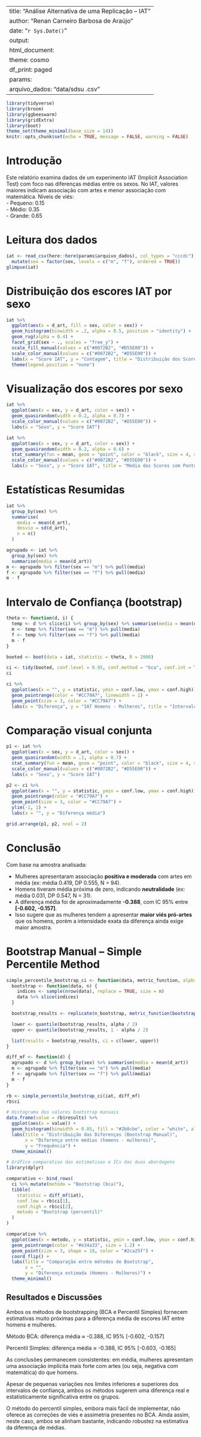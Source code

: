 
---
title: "Análise Alternativa de uma Replicação – IAT"
author: "Renan Carneiro Barbosa de Araújo"
date: "`r Sys.Date()`"
output: 
  html_document:
    theme: cosmo
    df_print: paged
params:
  arquivo_dados: "data/sdsu .csv"
---

```{r setup, include=FALSE}
library(tidyverse)
library(broom)
library(ggbeeswarm)
library(gridExtra)
library(boot)
theme_set(theme_minimal(base_size = 14))
knitr::opts_chunk$set(echo = TRUE, message = FALSE, warning = FALSE)
```

# Introdução

Este relatório examina dados de um experimento IAT (Implicit Association Test) com foco nas diferenças médias entre os sexos. No IAT, valores maiores indicam associação com artes e menor associação com matemática. Níveis de viés:  
- Pequeno: 0.15  
- Médio: 0.35  
- Grande: 0.65  

# Leitura dos dados

```{r}
iat <- read_csv(here::here(params$arquivo_dados), col_types = "cccdc") %>%
  mutate(sex = factor(sex, levels = c("m", "f"), ordered = TRUE))
glimpse(iat)
```

# Distribuição dos escores IAT por sexo

```{r}
iat %>%
  ggplot(aes(x = d_art, fill = sex, color = sex)) +
  geom_histogram(binwidth = .2, alpha = 0.5, position = "identity") +
  geom_rug(alpha = 0.4) +
  facet_grid(sex ~ ., scales = "free_y") +
  scale_fill_manual(values = c("#0072B2", "#D55E00")) +
  scale_color_manual(values = c("#0072B2", "#D55E00")) +
  labs(x = "Score IAT", y = "Contagem", title = "Distribuição dos Scores IAT") +
  theme(legend.position = "none")
```

# Visualização dos escores por sexo

```{r}
iat %>%
  ggplot(aes(x = sex, y = d_art, color = sex)) +
  geom_quasirandom(width = 0.2, alpha = 0.7) +
  scale_color_manual(values = c("#0072B2", "#D55E00")) +
  labs(x = "Sexo", y = "Score IAT")
```

```{r}
iat %>%
  ggplot(aes(x = sex, y = d_art, color = sex)) +
  geom_quasirandom(width = 0.2, alpha = 0.6) +
  stat_summary(fun = mean, geom = "point", color = "black", size = 4, shape = 18) +
  scale_color_manual(values = c("#0072B2", "#D55E00")) +
  labs(x = "Sexo", y = "Score IAT", title = "Média dos Scores com Ponto Central")
```

# Estatísticas Resumidas

```{r}
iat %>%
  group_by(sex) %>%
  summarise(
    media = mean(d_art),
    desvio = sd(d_art),
    n = n()
  )
```

```{r}
agrupado <- iat %>%
  group_by(sex) %>%
  summarise(media = mean(d_art))
m <- agrupado %>% filter(sex == "m") %>% pull(media)
f <- agrupado %>% filter(sex == "f") %>% pull(media)
m - f
```

# Intervalo de Confiança (bootstrap)

```{r}
theta <- function(d, i) {
  temp <- d %>% slice(i) %>% group_by(sex) %>% summarise(media = mean(d_art))
  m <- temp %>% filter(sex == "m") %>% pull(media)
  f <- temp %>% filter(sex == "f") %>% pull(media)
  m - f
}

booted <- boot(data = iat, statistic = theta, R = 2000)

ci <- tidy(booted, conf.level = 0.95, conf.method = "bca", conf.int = TRUE)
ci
```

```{r}
ci %>%
  ggplot(aes(x = "", y = statistic, ymin = conf.low, ymax = conf.high)) +
  geom_pointrange(color = "#CC79A7", linewidth = 1) +
  geom_point(size = 3, color = "#CC79A7") +
  labs(x = "Diferença", y = "IAT Homens - Mulheres", title = "Intervalo de Confiança")
```

# Comparação visual conjunta

```{r}
p1 <- iat %>%
  ggplot(aes(x = sex, y = d_art, color = sex)) +
  geom_quasirandom(width = .1, alpha = 0.7) + 
  stat_summary(fun = mean, geom = "point", color = "black", size = 4, shape = 18) +
  scale_color_manual(values = c("#0072B2", "#D55E00")) +
  labs(x = "Sexo", y = "Score IAT")

p2 <- ci %>%
  ggplot(aes(x = "", y = statistic, ymin = conf.low, ymax = conf.high)) +
  geom_pointrange(color = "#CC79A7") +
  geom_point(size = 3, color = "#CC79A7") +
  ylim(-1, 1) +
  labs(x = "", y = "Diferença média")

grid.arrange(p1, p2, ncol = 2)
```

# Conclusão

Com base na amostra analisada:

- Mulheres apresentaram associação **positiva e moderada** com artes em média (ex: média 0.419, DP 0.555, N = 94).
- Homens tiveram média próxima de zero, indicando **neutralidade** (ex: média 0.031, DP 0.547, N = 31).
- A diferença média foi de aproximadamente **-0.388**, com IC 95% entre **[-0.602, -0.157]**.
- Isso sugere que as mulheres tendem a apresentar **maior viés pró-artes** que os homens, porém a intensidade exata da diferença ainda exige maior amostra.

# Bootstrap Manual – Simple Percentile Method

```{r}
simple_percentile_bootstrap_ci <- function(data, metric_function, alpha = 0.05, n_bootstrap = 2000) {
  bootstrap <- function(data, n) {
    indices <- sample(nrow(data), replace = TRUE, size = n)
    data %>% slice(indices)
  }

  bootstrap_results <- replicate(n_bootstrap, metric_function(bootstrap(data, nrow(data))))

  lower <- quantile(bootstrap_results, alpha / 2)
  upper <- quantile(bootstrap_results, 1 - alpha / 2)

  list(results = bootstrap_results, ci = c(lower, upper))
}

diff_mf <- function(d) {
  agrupado <- d %>% group_by(sex) %>% summarise(media = mean(d_art))
  m <- agrupado %>% filter(sex == "m") %>% pull(media)
  f <- agrupado %>% filter(sex == "f") %>% pull(media)
  m - f
}

rb <- simple_percentile_bootstrap_ci(iat, diff_mf)
rb$ci
```


```{r}
# Histograma dos valores bootstrap manuais
data.frame(value = rb$results) %>%
  ggplot(aes(x = value)) +
  geom_histogram(binwidth = 0.05, fill = "#2b8cbe", color = "white", alpha = 0.8) +
  labs(title = "Distribuição das Diferenças (Bootstrap Manual)",
       x = "Diferença entre médias (homens - mulheres)",
       y = "Frequência") +
  theme_minimal()
```

```{r}
# Gráfico comparativo das estimativas e ICs das duas abordagens
library(dplyr)

comparativo <- bind_rows(
  ci %>% mutate(metodo = "Bootstrap (bca)"),
  tibble(
    statistic = diff_mf(iat),
    conf.low = rb$ci[1],
    conf.high = rb$ci[2],
    metodo = "Bootstrap (percentil)"
  )
)

comparativo %>%
  ggplot(aes(x = metodo, y = statistic, ymin = conf.low, ymax = conf.high)) +
  geom_pointrange(color = "#e34a33", size = 1.2) +
  geom_point(size = 3, shape = 18, color = "#2ca25f") +
  coord_flip() +
  labs(title = "Comparação entre métodos de Bootstrap",
       x = "",
       y = "Diferença estimada (Homens - Mulheres)") +
  theme_minimal()
```

## Resultados e Discussões

Ambos os métodos de bootstrapping (BCA e Percentil Simples) fornecem estimativas muito próximas para a diferença média de escores IAT entre homens e mulheres.

Método BCA: diferença média ≈ -0.388, IC 95% [-0.602, -0.157]

Percentil Simples: diferença média ≈ -0.388, IC 95% [-0.603, -0.165]

As conclusões permanecem consistentes: em média, mulheres apresentam uma associação implícita mais forte com artes (ou seja, negativa com matemática) do que homens.

Apesar de pequenas variações nos limites inferiores e superiores dos intervalos de confiança, ambos os métodos sugerem uma diferença real e estatisticamente significativa entre os grupos.

O método do percentil simples, embora mais fácil de implementar, não oferece as correções de viés e assimetria presentes no BCA. Ainda assim, neste caso, ambos se alinham bastante, indicando robustez na estimativa da diferença de médias.